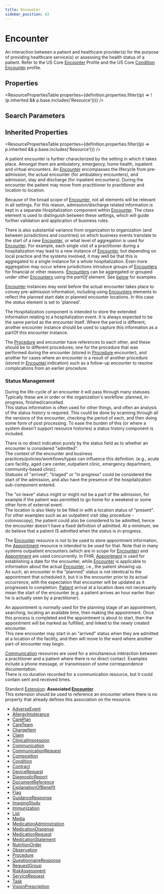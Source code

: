 ```yaml
---
title: Encounter
sidebar_position: 43
---
```


# Encounter

An interaction between a patient and healthcare provider(s) for the purpose of providing healthcare service(s) or assessing the health status of a patient. Refer to the US Core [Encounter](http://hl7.org/fhir/us/core/StructureDefinition-us-core-encounter.html) Profile and the US Core [Condition Encounter](http://hl7.org/fhir/us/core/StructureDefinition-us-core-condition-encounter-diagnosis.html) profile.

<Tabs queryString="section">
<TabItem value="schema" label="Schema" default>


## Properties


<ResourcePropertiesTable properties={definition.properties.filter((p) => !(p.inherited && p.base.includes('Resource')))} />

## Search Parameters

<SearchParamsTable searchParams={definition.searchParameters} />

## Inherited Properties

<ResourcePropertiesTable properties={definition.properties.filter((p) => p.inherited && p.base.includes('Resource'))} />

</TabItem>
  <TabItem value="usage" label="Usage">
    <div> <a name="scope"></a>  <p>  A patient encounter is further characterized by the setting in which it takes place. Amongst them are ambulatory,  emergency, home health, inpatient and virtual encounters. An <a href="/docs/api/fhir/resources/encounter">Encounter</a> encompasses the lifecycle from pre-admission,   the actual encounter (for ambulatory encounters), and admission, stay and discharge (for inpatient encounters).  During the encounter the patient may move from practitioner to practitioner and location to location. </p> <p> Because of the broad scope of <a href="/docs/api/fhir/resources/encounter">Encounter</a>, not all elements will be relevant in all settings. For this reason,  admission/discharge related information is kept in a separate Hospitalization component within <a href="/docs/api/fhir/resources/encounter">Encounter</a>.  The <i>class</i> element is used to distinguish between these settings, which will guide further validation and application of business rules. </p> <p> There is also substantial variance from organization to organization (and between jurisdictions and countries)  on which business events translate to the start of a new <a href="/docs/api/fhir/resources/encounter">Encounter</a>, or what level of aggregation is used for <a href="/docs/api/fhir/resources/encounter">Encounter</a>. For example, each single visit of a practitioner during a hospitalization may lead to a new instance of <a href="/docs/api/fhir/resources/encounter">Encounter</a>, but depending on local practice and the systems involved, it may well be that this is aggregated to a single instance for a whole hospitalization. Even more aggregation may occur where jurisdictions introduce groups of <a href="/docs/api/fhir/resources/encounter">Encounters</a> for financial or other reasons. <a href="/docs/api/fhir/resources/encounter">Encounters</a> can be aggregated or grouped under other <a href="/docs/api/fhir/resources/encounter">Encounters</a> using the <i>partOf</i> element.  See <a href="https://www.hl7.org/fhir/#examples">below</a> for examples. </p>  <p> <a href="/docs/api/fhir/resources/encounter">Encounter</a> instances may exist before the actual encounter takes place to convey pre-admission information, including using <a href="/docs/api/fhir/resources/encounter">Encounters</a> elements to reflect the planned start date or planned encounter locations. In  this case the <i>status</i> element is set to 'planned'. </p>  <p> The Hospitalization component is intended to store the extended information relating to a hospitalization event. It is always expected to be the same period as the encounter itself. Where the period is different, another encounter instance should be used to capture this information as a partOf this encounter instance. </p>  <p> The <a href="/docs/api/fhir/resources/procedure">Procedure</a> and encounter have references to each other, and these should be to different procedures; one for the procedure that was performed during the encounter (stored in <a href="/docs/api/fhir/resources/procedure">Procedure</a>.encounter), and another for cases where an encounter is a result of another procedure (stored in <a href="/docs/api/fhir/resources/encounter">Encounter</a>.indication) such as a follow-up encounter to resolve complications from an earlier procedure. </p>  <h3 class="self-link-parent"> Status Management <a href="https://www.hl7.org/fhir/encounter.html#8.11.1.1" title="link to here" class="self-link"></a></h3> <p> During the life-cycle of an encounter it will pass through many statuses. Typically these are in order or the organization's workflow: planned, in-progress, finished/cancelled.<br/> This status information is often used for other things, and often an analysis of the status history is required. This could be done by scanning through all the versions of the encounter, checking the period of each, and then doing some form of post processing. To ease the burden of this (or where a system doesn't support resource histories) a status history component is included. </p> <p> There is no direct indication purely by the status field as to whether an encounter is considered "admitted".<br/> The context of the encounter and business practices/policies/workflows/types can influence this definition. (e.g., acute care facility, aged care center, outpatient clinic, emergency department, community-based clinic).<br/> Statuses of "arrived", "triaged" or "in progress" could be considered the start of the admission, and also have the  presence of the hospitalization sub-component entered. </p> <p> The "on leave" status might or might not be a part of the admission, for example if the patient  was permitted to go home for a weekend or some other form of external event.<br/> The location is also likely to be filled in with a location status of "present".<br/> For other examples such as an outpatient visit (day procedure - colonoscopy), the patient could also be  considered to be admitted, hence the encounter doesn't have a fixed definition of admitted. At a minimum, we do believe that a patient IS admitted when the status is in-progress. </p> </div>
    </TabItem>
  <TabItem value="relationships" label="Relationships">
    <div> <a name="bnr"></a>  <p>  The <a href="/docs/api/fhir/resources/encounter">Encounter</a> resource is not to be used to store appointment information, the <a href="/docs/api/fhir/resources/appointment">Appointment</a> resource is intended to be used for that. Note that in many systems outpatient encounters (which are in scope for <a href="/docs/api/fhir/resources/encounter">Encounter</a>) and <a href="/docs/api/fhir/resources/appointment">Appointment</a> are used  concurrently. In FHIR, <a href="/docs/api/fhir/resources/appointment">Appointment</a> is used for establishing a date for the encounter, while <a href="/docs/api/fhir/resources/encounter">Encounter</a> is  applicable to information about the actual <a href="/docs/api/fhir/resources/encounter">Encounter</a>, i.e., the patient showing up.<br/> As such, an encounter in the "planned" status is not identical to the appointment that scheduled it, but it is the encounter prior to its actual occurrence, with the expectation that encounter will be updated as it progresses to completion. <a href="/docs/api/fhir/resources/patient">Patient</a> arrival at a location does not necessarily mean the start of the encounter (e.g. a patient arrives an hour earlier than he is actually seen by a practitioner). </p> <p> An appointment is normally used for the planning stage of an appointment, searching, locating an available time, then making the appointment. Once this process is completed and the appointment is about to start, then the appointment will be marked as fulfilled, and linked to the newly created encounter.<br/> This new encounter may start in an "arrived" status when they are admitted at a location of the facility, and then will move to the ward where another part-of encounter may begin. </p> <p> <a href="/docs/api/fhir/resources/communication">Communication</a> resources are used for a simultaneous interaction between a practitioner and a patient where there is no direct contact. Examples include a phone message, or transmission of some correspondence documentation.<br/> There is no duration recorded for a communication resource, but it could contain sent and received times. </p> <p> Standard <a href="/docs/api/fhir/datatypes/extension">Extension</a>: <b>Associated <a href="/docs/api/fhir/resources/encounter">Encounter</a></b><br/> This extension should be used to reference an encounter where there is no property that already defines this association on the resource. </p> </div>
    </TabItem>
  
  <TabItem value="referencedBy" label="Referenced By">
    <ul><li><a href="/docs/api/fhir/resources/adverseevent">AdverseEvent</a></li>
<li><a href="/docs/api/fhir/resources/allergyintolerance">AllergyIntolerance</a></li>
<li><a href="/docs/api/fhir/resources/careplan">CarePlan</a></li>
<li><a href="/docs/api/fhir/resources/careteam">CareTeam</a></li>
<li><a href="/docs/api/fhir/resources/chargeitem">ChargeItem</a></li>
<li><a href="/docs/api/fhir/resources/claim">Claim</a></li>
<li><a href="/docs/api/fhir/resources/clinicalimpression">ClinicalImpression</a></li>
<li><a href="/docs/api/fhir/resources/communication">Communication</a></li>
<li><a href="/docs/api/fhir/resources/communicationrequest">CommunicationRequest</a></li>
<li><a href="/docs/api/fhir/resources/composition">Composition</a></li>
<li><a href="/docs/api/fhir/resources/condition">Condition</a></li>
<li><a href="/docs/api/fhir/resources/contract">Contract</a></li>
<li><a href="/docs/api/fhir/resources/devicerequest">DeviceRequest</a></li>
<li><a href="/docs/api/fhir/resources/diagnosticreport">DiagnosticReport</a></li>
<li><a href="/docs/api/fhir/resources/documentreference">DocumentReference</a></li>
<li><a href="/docs/api/fhir/resources/explanationofbenefit">ExplanationOfBenefit</a></li>
<li><a href="/docs/api/fhir/resources/flag">Flag</a></li>
<li><a href="/docs/api/fhir/resources/guidanceresponse">GuidanceResponse</a></li>
<li><a href="/docs/api/fhir/resources/imagingstudy">ImagingStudy</a></li>
<li><a href="/docs/api/fhir/resources/immunization">Immunization</a></li>
<li><a href="/docs/api/fhir/resources/list">List</a></li>
<li><a href="/docs/api/fhir/resources/media">Media</a></li>
<li><a href="/docs/api/fhir/resources/medicationadministration">MedicationAdministration</a></li>
<li><a href="/docs/api/fhir/resources/medicationdispense">MedicationDispense</a></li>
<li><a href="/docs/api/fhir/resources/medicationrequest">MedicationRequest</a></li>
<li><a href="/docs/api/fhir/resources/medicationstatement">MedicationStatement</a></li>
<li><a href="/docs/api/fhir/resources/nutritionorder">NutritionOrder</a></li>
<li><a href="/docs/api/fhir/resources/observation">Observation</a></li>
<li><a href="/docs/api/fhir/resources/procedure">Procedure</a></li>
<li><a href="/docs/api/fhir/resources/questionnaireresponse">QuestionnaireResponse</a></li>
<li><a href="/docs/api/fhir/resources/requestgroup">RequestGroup</a></li>
<li><a href="/docs/api/fhir/resources/riskassessment">RiskAssessment</a></li>
<li><a href="/docs/api/fhir/resources/servicerequest">ServiceRequest</a></li>
<li><a href="/docs/api/fhir/resources/task">Task</a></li>
<li><a href="/docs/api/fhir/resources/visionprescription">VisionPrescription</a></li></ul>
    </TabItem>

</Tabs>

